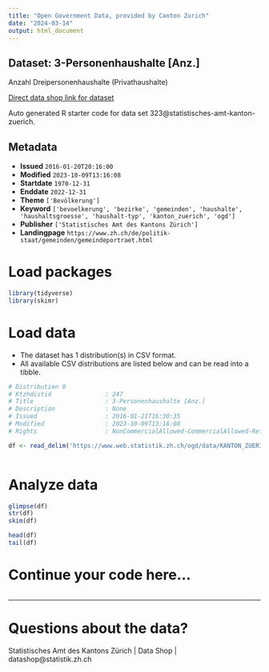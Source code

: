 ```yaml
---
title: "Open Government Data, provided by Canton Zurich"
date: "2024-03-14"
output: html_document
---
```


## Dataset: 3-Personenhaushalte [Anz.]

Anzahl Dreipersonenhaushalte (Privathaushalte)

[Direct data shop link for dataset](https://www.zh.ch/de/politik-staat/statistik-daten/datenkatalog.html#/datasets/323@statistisches-amt-kanton-zuerich)

Auto generated R starter code for data set 323@statistisches-amt-kanton-zuerich.

## Metadata

- **Issued** `2016-01-20T20:16:00`
- **Modified** `2023-10-09T13:16:08`
- **Startdate** `1970-12-31`
- **Enddate** `2022-12-31`
- **Theme** `['Bevölkerung']`
- **Keyword** `['bevoelkerung', 'bezirke', 'gemeinden', 'haushalte', 'haushaltsgroesse', 'haushalt-typ', 'kanton_zuerich', 'ogd']`
- **Publisher** `['Statistisches Amt des Kantons Zürich']`
- **Landingpage** `https://www.zh.ch/de/politik-staat/gemeinden/gemeindeportraet.html`


# Load packages

```r

library(tidyverse)
library(skimr)

```

# Load data

-   The dataset has 1 distribution(s) in CSV format.
-   All available CSV distributions are listed below and can be read into a tibble.

```r

# Distribution 0
# Ktzhdistid               : 247
# Title                    : 3-Personenhaushalte [Anz.]
# Description              : None
# Issued                   : 2016-01-21T16:30:35
# Modified                 : 2023-10-09T13:16:08
# Rights                   : NonCommercialAllowed-CommercialAllowed-ReferenceRequired

df <- read_delim('https://www.web.statistik.zh.ch/ogd/data/KANTON_ZUERICH_452.csv')



```

# Analyze data

```r

glimpse(df)
str(df)
skim(df)

head(df)
tail(df)

```

# Continue your code here...

```r

```

------------------------------------------------------------------------

# Questions about the data?

Statistisches Amt des Kantons Zürich | Data Shop | datashop@statistik.zh.ch
